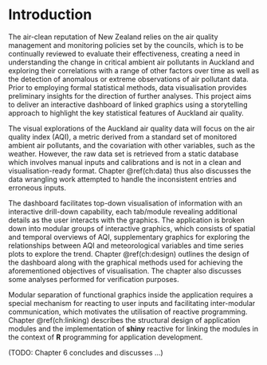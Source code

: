 # Introduction {#ch:intro}

The air-clean reputation of New Zealand relies on the air quality management and monitoring policies set by the councils, which is to be continually reviewed to evaluate their effectiveness, creating a need in understanding the change in critical ambient air pollutants in Auckland and exploring their correlations with a range of other factors over time as well as the detection of anomalous or extreme observations of air pollutant data. Prior to employing formal statistical methods, data visualisation provides preliminary insights for the direction of further analyses. This project aims to deliver an interactive dashboard of linked graphics using a storytelling approach to highlight the key statistical features of Auckland air quality.

The visual explorations of the Auckland air quality data will focus on the air quality index (AQI), a metric derived from a standard set of monitored ambient air pollutants, and the covariation with other variables, such as the weather. However, the raw data set is retrieved from a static database which involves manual inputs and calibrations and is not in a clean and visualisation-ready format. Chapter \@ref(ch:data) thus also discusses the data wrangling work attempted to handle the inconsistent entries and erroneous inputs.

The dashboard facilitates top-down visualisation of information with an interactive drill-down capability, each tab/module revealing additional details as the user interacts with the graphics. The application is broken down into modular groups of interactive graphics, which consists of spatial and temporal overviews of AQI, supplementary graphics for exploring the relationships between AQI and meteorological variables and time series plots to explore the trend. Chapter \@ref(ch:design) outlines the design of the dashboard along with the graphical methods used for achieving the aforementioned objectives of visualisation. The chapter also discusses some analyses performed for verification purposes.

Modular separation of functional graphics inside the application requires a special mechanism for reacting to user inputs and facilitating inter-modular communication, which motivates the utilisation of reactive programming. Chapter \@ref(ch:linking) describes the structural design of application modules and the implementation of **shiny** reactive for linking the modules in the context of **R** programming for application development.

(TODO: Chapter 6 concludes and discusses ...)
